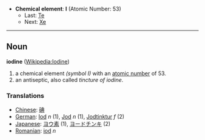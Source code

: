 *'''Chemical element''': '''I''' (Atomic Number: 53)
**Last: [[Tellurium|Te]]
**Next: [[Xenon|Xe]]
----
== Noun ==
'''iodine''' ([[en:Iodine|Wikipedia:Iodine]])

# a chemical element ''(symbol I)'' with an [[atomic number]] of 53.
# an antiseptic, also called ''tincture of iodine''.

===Translations===
*[[Chinese]]: [[碘]]
*[[German]]: [[Iod]] ''n'' (1), [[Jod]] ''n'' (1), [[Jodtinktur]] ''f'' (2)
*[[Japanese]]: [[ヨウ素]] (1), [[ヨードチンキ]] (2)
*[[Romanian]]: [[iod]] ''n''